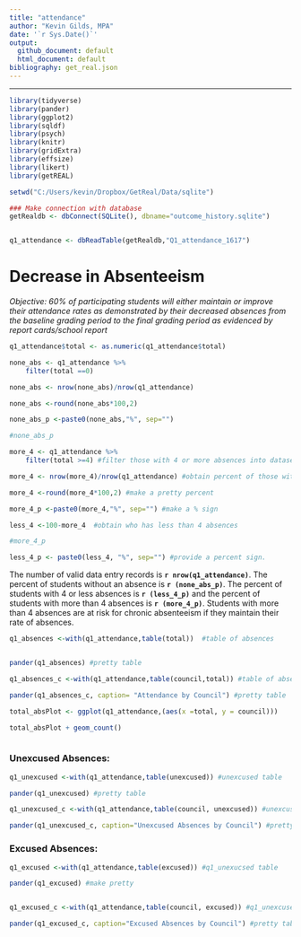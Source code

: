 ```yaml
---
title: "attendance"
author: "Kevin Gilds, MPA"
date: '`r Sys.Date()`'
output:
  github_document: default
  html_document: default
bibliography: get_real.json
---
```

---
```r
library(tidyverse)
library(pander)
library(ggplot2)
library(sqldf)
library(psych)
library(knitr)
library(gridExtra)
library(effsize)
library(likert)
library(getREAL)

```


```r

setwd("C:/Users/kevin/Dropbox/GetReal/Data/sqlite")

### Make connection with database
getRealdb <- dbConnect(SQLite(), dbname="outcome_history.sqlite")


q1_attendance <- dbReadTable(getRealdb,"Q1_attendance_1617")

```

# Decrease in Absenteeism


*Objective: 60% of participating students will either maintain or improve their attendance 
rates as demonstrated by their decreased absences from the baseline grading period to the final grading period as evidenced by report cards/school report*


```r

q1_attendance$total <- as.numeric(q1_attendance$total)


```

```r
none_abs <- q1_attendance %>%
    filter(total ==0)

none_abs <- nrow(none_abs)/nrow(q1_attendance)

none_abs <-round(none_abs*100,2)

none_abs_p <-paste0(none_abs,"%", sep="")

#none_abs_p


```




```r

more_4 <- q1_attendance %>% 
    filter(total >=4) #filter those with 4 or more absences into dataset

more_4 <- nrow(more_4)/nrow(q1_attendance) #obtain percent of those with more than 4 absences

more_4 <-round(more_4*100,2) #make a pretty percent

more_4_p <-paste0(more_4,"%", sep="") #make a % sign 

less_4 <-100-more_4  #obtain who has less than 4 absences 

#more_4_p

less_4_p <- paste0(less_4, "%", sep="") #provide a percent sign. 

```

The number of valid data entry records is **`r nrow(q1_attendance)`**. The percent of students without an absence is **`r (none_abs_p)`**. The percent of students with 4 or less absences is **`r (less_4_p)`** and the percent of students with more than 4 absences is **`r (more_4_p)`**. Students with more than 4 absences are at risk for chronic absenteeism if they maintain their rate of absences. 

```r

q1_absences <-with(q1_attendance,table(total))  #table of absences


pander(q1_absences) #pretty table

q1_absences_c <-with(q1_attendance,table(council,total)) #table of absences by council

pander(q1_absences_c, caption= "Attendance by Council") #pretty table
```




```r


total_absPlot <- ggplot(q1_attendance,(aes(x =total, y = council)))

total_absPlot + geom_count()



```


### Unexcused Absences:
```r

q1_unexcused <-with(q1_attendance,table(unexcused)) #unexcused table

pander(q1_unexcused) #pretty table

q1_unexcused_c <-with(q1_attendance,table(council, unexcused)) #unexcused table by council

pander(q1_unexcused_c, caption="Unexcused Absences by Council") #pretty table

```



### Excused Absences:
```r
q1_excused <-with(q1_attendance,table(excused)) #q1_unexucsed table

pander(q1_excused) #make pretty


q1_excused_c <-with(q1_attendance,table(council, excused)) #q1_unexcused by council

pander(q1_excused_c, caption="Excused Absences by Council") #pretty tables

```



